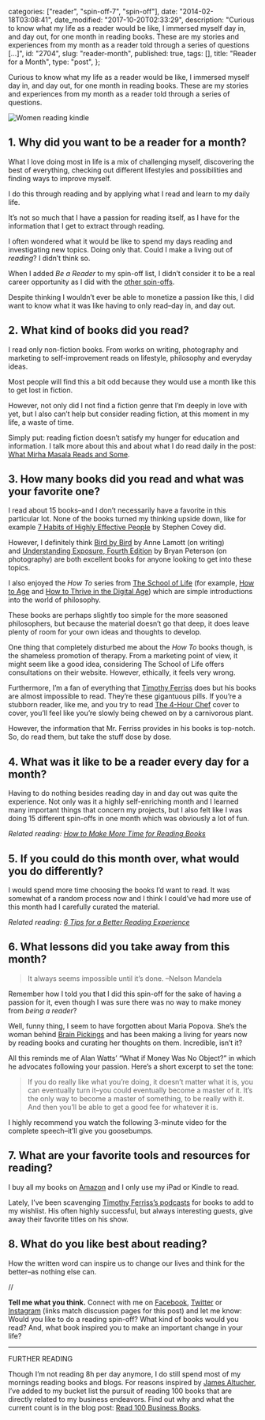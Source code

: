
  categories: ["reader", "spin-off-7", "spin-off"],
  date: "2014-02-18T03:08:41",
  date_modified: "2017-10-20T02:33:29",
  description:
    "Curious to know what my life as a reader would be like, I immersed myself day in, and day out, for one month in reading books. These are my stories and experiences from my month as a reader told through a series of questions […]",
  id: "2704",
  slug: "reader-month",
  published: true,
  tags: [],
  title: "Reader for a Month",
  type: "post",
};


Curious to know what my life as a reader would be like, I immersed myself day in, and day out, for one month in reading books. These are my stories and experiences from my month as a reader told through a series of questions.

![Women reading kindle](/pages/tsop/posts/reader-month/women-kindle-couch_1.jpg)

## 1. Why did you want to be a reader for a month?

What I love doing most in life is a mix of challenging myself, discovering the best of everything, checking out different lifestyles and possibilities and finding ways to improve myself.

I do this through reading and by applying what I read and learn to my daily life.

It’s not so much that I have a passion for reading itself, as I have for the information that I get to extract through reading.

I often wondered what it would be like to spend my days reading and investigating new topics. Doing only that. Could I make a living out of _reading_? I didn’t think so.

When I added _Be a Reader_ to my spin-off list, I didn’t consider it to be a real career opportunity as I did with the [other spin-offs](/tsop).

Despite thinking I wouldn’t ever be able to monetize a passion like this, I did want to know what it was like having to only read–day in, and day out.

## 2. What kind of books did you read?

I read only non-fiction books. From works on writing, photography and marketing to self-improvement reads on lifestyle, philosophy and everyday ideas.

Most people will find this a bit odd because they would use a month like this to get lost in fiction.

However, not only did I not find a fiction genre that I’m deeply in love with yet, but I also can’t help but consider reading fiction, at this moment in my life, a waste of time.

Simply put: reading fiction doesn’t satisfy my hunger for education and information. I talk more about this and about what I do read daily in the post: [What Mirha Masala Reads and Some](/tsop/posts/reading-habits/).

## 3. How many books did you read and what was your favorite one?

I read about 15 books–and I don’t necessarily have a favorite in this particular lot. None of the books turned my thinking upside down, like for example [7 Habits of Highly Effective People](http://amzn.to/1G0z35N) by Stephen Covey did.

However, I definitely think [Bird by Bird](/tsop/posts/read-business-books#1-bird-by-bird) by Anne Lamott (on writing) and [Understanding Exposure, Fourth Edition](/tsop/posts/read-business-books#24-understanding-exposure-fourth-edition) by Bryan Peterson (on photography) are both excellent books for anyone looking to get into these topics.

I also enjoyed the *How To* series from [The School of Life](http://www.theschooloflife.com/) (for example, [How to Age](http://amzn.to/1wqfCLf) and [How to Thrive in the Digital Age](http://amzn.to/1wqfPxP)) which are simple introductions into the world of philosophy.

These books are perhaps slightly too simple for the more seasoned philosophers, but because the material doesn’t go that deep, it does leave plenty of room for your own ideas and thoughts to develop.

One thing that completely disturbed me about the *How To* books though, is the shameless promotion of therapy. From a marketing point of view, it might seem like a good idea, considering The School of Life offers consultations on their website. However, ethically, it feels very wrong.

Furthermore, I’m a fan of everything that [Timothy Ferriss](http://fourhourworkweek.com/blog/) does but his books are almost impossible to read. They’re these gigantuous pills. If you’re a stubborn reader, like me, and you try to read [The 4-Hour Chef](http://amzn.to/17DxEmX) cover to cover, you’ll feel like you’re slowly being chewed on by a carnivorous plant.

However, the information that Mr. Ferriss provides in his books is top-notch. So, do read them, but take the stuff dose by dose.

## 4. What was it like to be a reader every day for a month?

Having to do nothing besides reading day in and day out was quite the experience. Not only was it a highly self-enriching month and I learned many important things that concern my projects, but I also felt like I was doing 15 different spin-offs in one month which was obviously a lot of fun.

_Related reading: [How to Make More Time for Reading Books](/tsop/posts/reading-time/)_

## 5. If you could do this month over, what would you do differently?

I would spend more time choosing the books I’d want to read. It was somewhat of a random process now and I think I could’ve had more use of this month had I carefully curated the material.

_Related reading: [6 Tips for a Better Reading Experience](/tsop/posts/reading-tips/)_

## 6. What lessons did you take away from this month?

> It always seems impossible until it’s done. –Nelson Mandela

Remember how I told you that I did this spin-off for the sake of having a passion for it, even though I was sure there was no way to make money from _being a reader_?

Well, funny thing, I seem to have forgotten about Maria Popova. She’s the woman behind [Brain Pickings](http://www.brainpickings.org) and has been making a living for years now by reading books and curating her thoughts on them. Incredible, isn’t it?

All this reminds me of Alan Watts’ “What if Money Was No Object?” in which he advocates following your passion. Here’s a short excerpt to set the tone:

> If you do really like what you’re doing, it doesn’t matter what it is, you can eventually turn it–you could eventually become a master of it. It’s the only way to become a master of something, to be really with it. And then you’ll be able to get a good fee for whatever it is.

I highly recommend you watch the following 3-minute video for the complete speech–it’ll give you goosebumps.

## 7. What are your favorite tools and resources for reading?

I buy all my books on [Amazon](http://www.amazon.com) and I only use my iPad or Kindle to read.

Lately, I’ve been scavenging [Timothy Ferriss’s podcasts](http://fourhourworkweek.com/podcast/) for books to add to my wishlist. His often highly successful, but always interesting guests, give away their favorite titles on his show.

## 8. What do you like best about reading?

How the written word can inspire us to change our lives and think for the better–as nothing else can.

//

**Tell me what you think.** Connect with me on [Facebook](https://www.facebook.com/thespinoffproject/photos/a.909992835699269.1073741836.443190319046192/907755475923005/), [Twitter](https://twitter.com/mirhamasala/status/573819333488570368/) or [Instagram](https://instagram.com/p/z9i3bHEyNa/) (links match discussion pages for this post) and let me know: Would you like to do a reading spin-off? What kind of books would you read? And, what book inspired you to make an important change in your life?

---

FURTHER READING

Though I’m not reading 8h per day anymore, I do still spend most of my mornings reading books and blogs. For reasons inspired by [James Altucher](http://www.jamesaltucher.com), I’ve added to my bucket list the pursuit of reading 100 books that are directly related to my business endeavors. Find out why and what the current count is in the blog post: [Read 100 Business Books](/tsop/posts/read-business-books/).
